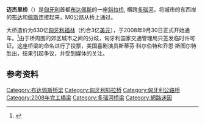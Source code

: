 {{Infobox_Bridge
|bridge_name=迈杰里桥
|image=Civertanmegyeri6.jpg
|caption=
|official_name=
|carries= {{le|M0公路|M0 motorway (Hungary)}}
|crosses=[[多瑙河|多瑙河]] 
|locale={{HUN}}[[布达佩斯|布达佩斯]]
|maint=
|id=
|design=[[斜拉桥|斜拉桥]]
|mainspan={{convert|300|m|ft|0}}
|length={{convert|1862|m|ft|0}}
|width=
|height={{convert|100|m|ft|0}}
|load=
|clearance=
|below={{convert|30|m|ft|0}}
|traffic=
|open=2008年9月30日
|closed=
|toll=
|map_cue=
|map_image=
|map_text=
|map_width=
|coordinates= {{coord|47.60722|N|19.09222|E}}
|lat=
|long=
}}

'''迈杰里桥'''（{{lang-hu|Megyeri híd}}）是[[匈牙利|匈牙利]]首都[[布达佩斯|布达佩斯]]的一座[[斜拉桥|斜拉桥]], 横跨[[多瑙河|多瑙河]]，将城市的东西岸的[[布达|布达]]和[[佩斯|佩斯]]连接起来，M0公路从桥上通过。 

大桥造价为630亿[[匈牙利福林|匈牙利福林]]（约合3亿[[美元|美元]]），于2008年9月30日正式开始通车。<ref name=bridge_opened>{{cite news|url=http://index.hu/gazdasag/magyar/megya080930/|title=Átadták a csodahidat "Wonder bridge opens"|publisher=Index.hu|date=September 30, 2008|accessdate=2012-03-19|archive-date=2021-02-23|archive-url=https://web.archive.org/web/20210223205222/https://index.hu/gazdasag/magyar/megya080930/|dead-url=no}}</ref>由于桥周围的郊区城市之间的分歧，匈牙利国家交通管理局只签发临时许可证。这座桥梁的命名进行了投票，美国喜剧演员斯蒂芬·科尔伯特和乔恩·斯图尔特胜出，结果引起争议，并受到媒体的关注。

==参考资料==
{{reflist}}

{{布达佩斯桥梁}}

[[Category:布达佩斯桥梁|Category:布达佩斯桥梁]]
[[Category:匈牙利斜拉桥|Category:匈牙利斜拉桥]]
[[Category:匈牙利公路桥|Category:匈牙利公路桥]]
[[Category:2008年完工橋梁|Category:2008年完工橋梁]]
[[Category:多瑙河桥梁|Category:多瑙河桥梁]]
[[Category:網路迷因|Category:網路迷因]]